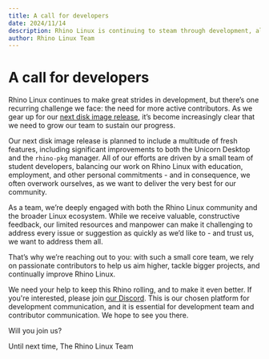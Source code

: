 ```yaml
---
title: A call for developers
date: 2024/11/14
description: Rhino Linux is continuing to steam through development, although we are consistently presented with one hurdle, we need more active contributors
author: Rhino Linux Team
---
```


# A call for developers

Rhino Linux continues to make great strides in development, but there’s one recurring challenge we face: the need for more active contributors. As we gear up for our [next disk image release](https://github.com/orgs/rhino-linux/projects/8), it’s become increasingly clear that we need to grow our team to sustain our progress.

Our next disk image release is planned to include a multitude of fresh features, including significant improvements to both the Unicorn Desktop and the `rhino-pkg` manager. All of our efforts are driven by a small team of student developers, balancing our work on Rhino Linux with education, employment, and other personal commitments - and in consequence, we often overwork ourselves, as we want to deliver the very best for our community. 

As a team, we’re deeply engaged with both the Rhino Linux community and the broader Linux ecosystem. While we receive valuable, constructive feedback, our limited resources and manpower can make it challenging to address every issue or suggestion as quickly as we’d like to - and trust us, we want to address them all.

That’s why we’re reaching out to you: with such a small core team, we rely on passionate contributors to help us aim higher, tackle bigger projects, and continually improve Rhino Linux.

We need your help to keep this Rhino rolling, and to make it even better. If you're interested, please join [our Discord](https://discord.com/invite/reSvc8Ztk3). This is our chosen platform for development communication, and it is essential for development team and contributor communication. We hope to see you there.

Will you join us?

Until next time,
The Rhino Linux Team